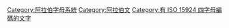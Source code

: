 {{Commons category|Arabic alphabet}}
{{Catmore}}

[[Category:阿拉伯字母系統|Category:阿拉伯字母系統]]
[[Category:阿拉伯文|Category:阿拉伯文]]
[[Category:有_ISO_15924_四字母編碼的文字|Category:有 ISO 15924 四字母編碼的文字]]